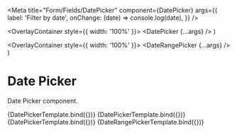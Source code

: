 
<Meta
  title="Form/Fields/DatePicker"
  component={DatePicker}
  args={{
    label: 'Filter by date',
    onChange: (date) => console.log(date),
  }}
/>

  <OverlayContainer style={{ width: '100%' }}>
    <DatePicker {...args} />
  </OverlayContainer>
)

  <OverlayContainer style={{ width: '100%' }}>
    <DateRangePicker {...args} />
  </OverlayContainer>
)

# Date Picker

Date Picker component.

<Canvas>
  <Story args={{ buttonLabel: 'Date Picker' }} name="Default">
    {DatePickerTemplate.bind({})}
  </Story>
</Canvas>

<Canvas>
  <Story name="Date Field and Icon">{DatePickerTemplate.bind({})}</Story>
</Canvas>

<Canvas>
  <Story
    args={{
      tokens: {
        dateFieldShown: false,
      },
    }}
    name="Only Icon"
  >
    {DatePickerTemplate.bind({})}
  </Story>
</Canvas>

<Canvas>
  <Story
    args={{
      buttonLabel: 'Date Range Picker',
    }}
    name="Date Range Picker"
  >
    {DateRangePickerTemplate.bind({})}
  </Story>
</Canvas>
